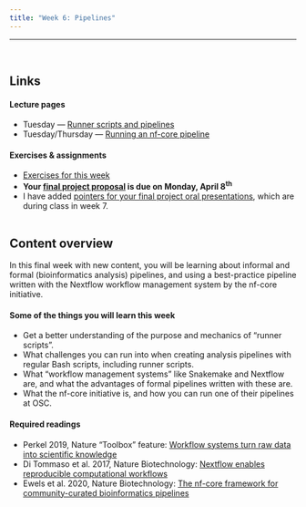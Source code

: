 ```yaml
---
title: "Week 6: Pipelines"
---
```


---------

<br>

## Links

#### Lecture pages

- Tuesday --- [Runner scripts and pipelines](w6_1_pipelines.qmd)
- Tuesday/Thursday --- [Running an nf-core pipeline](w6_2_nfcore.qmd)

#### Exercises & assignments

- [Exercises for this week](w6_exercises.qmd)
- **Your [final project proposal](../finalproj/proposal.qmd) is due on Monday, April 8^th^**
- I have added [pointers for your final project oral presentations](../finalproj/presentation.qmd),
  which are during class in week 7.

<hr style="height:1pt; visibility:hidden;" />

## Content overview

In this final week with new content,
you will be learning about informal and formal (bioinformatics analysis) pipelines,
and using a best-practice pipeline written with the Nextflow workflow management system
by the nf-core initiative.

#### Some of the things you will learn this week

- Get a better understanding of the purpose and mechanics of "runner scripts".
- What challenges you can run into when creating analysis pipelines
  with regular Bash scripts, including runner scripts.
- What "workflow management systems" like Snakemake and Nextflow are,
  and what the advantages of formal pipelines written with these are.
- What the nf-core initiative is, and how you can run one of their pipelines at OSC.

#### Required readings

- Perkel 2019, Nature "Toolbox" feature:
  [Workflow systems turn raw data into scientific knowledge](https://www.nature.com/articles/d41586-019-02619-z)
- Di Tommaso et al. 2017, Nature Biotechnology:
  [Nextflow enables reproducible computational workflows](https://www.nature.com/articles/nbt.3820)
- Ewels et al. 2020, Nature Biotechnology:
  [The nf-core framework for community-curated bioinformatics pipelines](https://www.nature.com/articles/s41587-020-0439-x)
